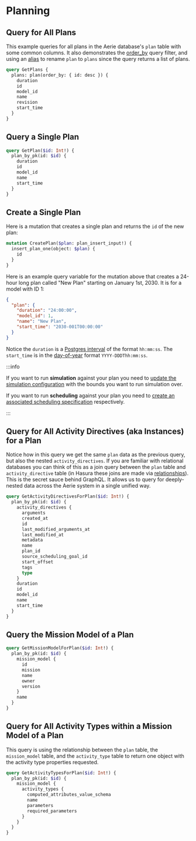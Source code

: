 # Planning

## Query for All Plans

This example queries for all plans in the Aerie database's `plan` table with some common columns. It also demonstrates the [order_by](https://hasura.io/docs/latest/queries/postgres/sorting/#the-order_by-argument) query filter, and using an [alias](https://hasura.io/docs/latest/queries/postgres/variables-aliases-fragments-directives/#using-aliases) to rename `plan` to `plans` since the query returns a list of plans.

```graphql
query GetPlans {
  plans: plan(order_by: { id: desc }) {
    duration
    id
    model_id
    name
    revision
    start_time
  }
}
```

## Query a Single Plan

```graphql
query GetPlan($id: Int!) {
  plan_by_pk(id: $id) {
    duration
    id
    model_id
    name
    start_time
  }
}
```

## Create a Single Plan

Here is a mutation that creates a single plan and returns the `id` of the new plan:

```graphql
mutation CreatePlan($plan: plan_insert_input!) {
  insert_plan_one(object: $plan) {
    id
  }
}
```

Here is an example query variable for the mutation above that creates a 24-hour long plan called "New Plan" starting on January 1st, 2030. It is for a model with ID 1:

```json
{
  "plan": {
    "duration": "24:00:00",
    "model_id": 1,
    "name": "New Plan",
    "start_time": "2030-001T00:00:00"
  }
}
```

Notice the `duration` is a [Postgres interval](https://www.postgresqltutorial.com/postgresql-tutorial/postgresql-interval/) of the format `hh:mm:ss`.
The `start_time` is in the [day-of-year](https://nsidc.org/data/user-resources/help-center/day-year-doy-calendar) format `YYYY-DDDThh:mm:ss`.

:::info

If you want to run **simulation** against your plan you need to [update the simulation configuration](../../simulation#update-a-simulation-configuration) with the bounds you want to run simulation over.

If you want to run **scheduling** against your plan you need to [create an associated scheduling specification](../../scheduling#create-scheduling-specification) respectively.

:::

## Query for All Activity Directives (aka Instances) for a Plan

Notice how in this query we get the same `plan` data as the previous query, but also the nested `activity_directives`. If you are familiar with relational databases you can think of this as a join query between the `plan` table and `activity_directive` table (in Hasura these joins are made via [relationships](https://hasura.io/learn/graphql/hasura/relationships/)). This is the secret sauce behind GraphQL. It allows us to query for deeply-nested data across the Aerie system in a single unified way.

```graphql
query GetActivityDirectivesForPlan($id: Int!) {
  plan_by_pk(id: $id) {
    activity_directives {
      arguments
      created_at
      id
      last_modified_arguments_at
      last_modified_at
      metadata
      name
      plan_id
      source_scheduling_goal_id
      start_offset
      tags
      type
    }
    duration
    id
    model_id
    name
    start_time
  }
}
```

## Query the Mission Model of a Plan

```graphql
query GetMissionModelForPlan($id: Int!) {
  plan_by_pk(id: $id) {
    mission_model {
      id
      mission
      name
      owner
      version
    }
    name
  }
}
```

## Query for All Activity Types within a Mission Model of a Plan

This query is using the relationship between the `plan` table, the `mission_model` table, and the `activity_type` table to return one object with the activity type properties requested.

```graphql
query GetActivityTypesForPlan($id: Int!) {
  plan_by_pk(id: $id) {
    mission_model {
      activity_types {
        computed_attributes_value_schema
        name
        parameters
        required_parameters
      }
    }
  }
}
```
